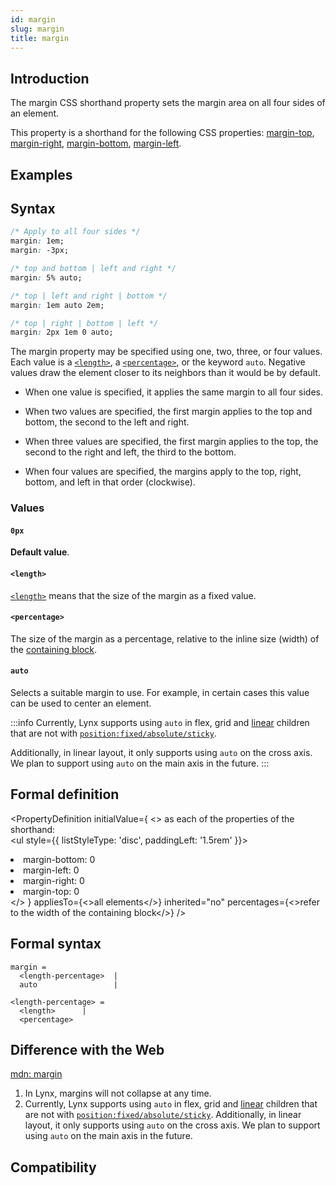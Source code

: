 ```yaml
---
id: margin
slug: margin
title: margin
---
```


## Introduction

The margin CSS shorthand property sets the margin area on all four sides of an element.

This property is a shorthand for the following CSS properties: [margin-top](./margin-top.mdx), [margin-right](./margin-right.mdx), [margin-bottom](./margin-bottom.mdx), [margin-left](./margin-left.mdx).

## Examples


<Go
  example="css-api"
  defaultFile="src/margin/App.tsx"
  img="/assets/doc/css/margin.jpg"
  entry="src/margin"
  defaultEntryFile="dist/margin.lynx.bundle"
/>

## Syntax

```css
/* Apply to all four sides */
margin: 1em;
margin: -3px;

/* top and bottom | left and right */
margin: 5% auto;

/* top | left and right | bottom */
margin: 1em auto 2em;

/* top | right | bottom | left */
margin: 2px 1em 0 auto;
```

The margin property may be specified using one, two, three, or four values. Each value is a [`<length>`](api/css/data-type/length.mdx), a [`<percentage>`](api/css/data-type/percentage.mdx), or the keyword `auto`. Negative values draw the element closer to its neighbors than it would be by default.

- When one value is specified, it applies the same margin to all four sides.

- When two values are specified, the first margin applies to the top and bottom, the second to the left and right.

- When three values are specified, the first margin applies to the top, the second to the right and left, the third to the bottom.

- When four values are specified, the margins apply to the top, right, bottom, and left in that order (clockwise).

### Values

#### `0px`

**Default value**.

#### `<length>`

[`<length>`](api/css/data-type/length.mdx) means that the size of the margin as a fixed value.

#### `<percentage>`

The size of the margin as a percentage, relative to the inline size (width) of the [containing block](https://developer.mozilla.org/en-US/docs/Web/CSS/Containing_block).

#### `auto`

Selects a suitable margin to use. For example, in certain cases this value can be used to center an element.

:::info
Currently, Lynx supports using `auto` in flex, grid and [linear](guide/ui/layout/linear-layout.mdx) children that are not with [`position:fixed/absolute/sticky`](./position).

Additionally, in linear layout, it only supports using `auto` on the cross axis. We plan to support using `auto` on the main axis in the future.
:::

## Formal definition


<PropertyDefinition
  initialValue={
    <>
      as each of the properties of the shorthand: <br />
      <ul style={{ listStyleType: 'disc', paddingLeft: '1.5rem' }}>
        <li> margin-bottom: 0</li>
        <li>margin-left: 0</li>
        <li>margin-right: 0</li>
        <li>margin-top: 0</li>
      </ul>
    </>
  }
  appliesTo={<>all elements</>}
  inherited="no"
  percentages={<>refer to the width of the containing block</>}
/>

## Formal syntax

```
margin =
  <length-percentage>  |
  auto                 |

<length-percentage> =
  <length>      |
  <percentage>
```

## Difference with the Web

[mdn: margin](https://developer.mozilla.org/en/docs/Web/CSS/margin)

1. In Lynx, margins will not collapse at any time.
2. Currently, Lynx supports using `auto` in flex, grid and [linear](guide/ui/layout/linear-layout.mdx) children that are not with [`position:fixed/absolute/sticky`](./position). Additionally, in linear layout, it only supports using `auto` on the cross axis. We plan to support using `auto` on the main axis in the future.

## Compatibility


<LegacyCompatTable metadata="css/properties/margin" />
